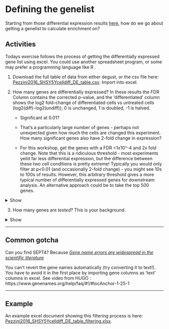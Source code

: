 # Defining the genelist



Starting from those differential expression results [here](http://degust.erc.monash.edu/degust/compare.html?code=5b2c7805ab8f8c5f2dc8c72e61b049b0#?plot=mds), how do we go about getting a genelist to calculate enrichment on? 




## Activities

Todays exercise follows the process of getting the differentially expressed gene list using excel. You could use another spreadsheet program, or some may prefer a programming language like R .

1. Download the full table of data from either degust, or the csv file here:
[Pezzini2016_SHSY5Ycelldiff_DE_table.csv](https://monashbioinformaticsplatform.github.io/enrichment_analysis_workshop/data/Pezzini2016_SHSY5Ycelldiff_DE_table.csv). Import into excel. <!-- File>Import --> 

2. How many genes are differentially expressed? In these results the FDR Column contains the corrected p-value, and the 'differentiated' column shows the log2 fold-change of differentiated cells vs untreated cells (log2(diff)-log2(undiff)); 0 is unchanged, 1 is doubled, -1 is halved.

    - Significant at 0.01? 
    - That's a particularly large number of genes - perhaps not unexpected given how much the cells are changed this experiment. How many significant genes also have 2-fold change in expression?

    - For this workshop, get the genes with a FDR <1x10^-4 and 2x fold change. Note that this is a ridiculous threshold - most experiments yeild far less differential expression, but the difference between these two cell conditions is pretty extreme! Typically you would only filter at p<0.01 (and occasionally 2-fold change) - you might see 10s to 100s of results. However, this arbitrary threshold gives a more typical number of differentially expressed genes for downstream analysis. An alternative approach could be to take the top 500 genes.

<details>
<summary>Show</summary>
There are 4923 differentially expressed genes, 2149 of which have a 2-fold change in expression. With the aggressive filtering, there are 198 genes left.
</details>



3. How many genes are _tested_? This is your background.

<details>
<summary>Show</summary>
14420 genes tested.
</details>

<!--But with ~20k human genes - why are there genes missing? **14420** --> 


---

## Common gotcha

Can you find SEPT4? Because [_Gene name errors are widespread in the scientific literature_](https://genomebiology.biomedcentral.com/articles/10.1186/s13059-016-1044-7)

You can't revert the gene names automatically (try converting it to text!). You have to avoid it in the first place by importing gene columns as 'text' columns in excel.  See video from HUGO : https://www.genenames.org/help/faq/#!/#tocAnchor-1-25-1

<!--NB: You can ignore these for this workshop, but you want this to be right for publication!-->


---

## Example

An example excel document showing this filtering process is here: [Pezzini2016_SHSY5Ycelldiff_DE_table_filtering.xlsx](https://monashbioinformaticsplatform.github.io/enrichment_analysis_workshop/data/Pezzini2016_SHSY5Ycelldiff_DE_table_filtering.xlsx). 